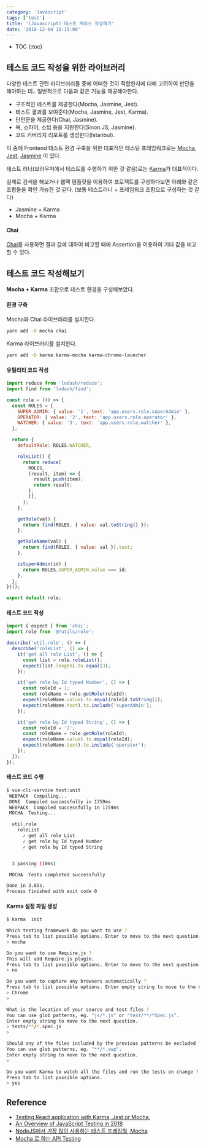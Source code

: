 ```yaml
---
category: 'Javascript'
tags: ['test']
title: '(Javascript) 테스트 케이스 작성하기'
date: '2018-12-04 15:15:00'
---
```


- TOC
  {:toc}

## 테스트 코드 작성을 위한 라이브러리

다양한 테스트 관련 라이브러리들 중에 어떠한 것이 적합한지에 대해 고려하여 판단을 해야하는 데..
일반적으로 다음과 같은 기능을 제공해야한다.

- 구조적인 테스트를 제공한다(Mocha, Jasmine, Jest).
- 테스트 결과를 보여준다(Mocha, Jasmine, Jest, Karma).
- 단언문을 제공한다(Chai, Jasmine).
- 목, 스파이, 스텁 등을 지원한다(Sinon.JS, Jasmine).
- 코드 커버리지 리포트를 생성한다(Istanbul).

이 중에 Frontend 테스트 환경 구축을 위한 대표적인 테스팅 프레임워크로는 [Mocha](https://github.com/mochajs/mocha), [Jest](https://github.com/facebook/jest), [Jasmine](https://github.com/jasmine/jasmine) 이 있다.

테스트 러너(브라우저에서 테스트를 수행하기 위한 것 같음)로는 [Karma](https://karma-runner.github.io/latest/index.html)가 대표적이다.

실제로 검색을 해보거나 웹팩 템플릿을 이용하여 프로젝트를 구성하다보면 아래와 같은 조합들을 확인 가능한 것 같다. (보통 테스트러너 + 프레임워크 조합으로 구성하는 것 같다)

- Jasmine + Karma
- Mocha + Karma

#### Chai

[Chai](https://www.chaijs.com/)를 사용하면 결과 값에 대하여 비교할 때에 Assertion을 이용하여 기대 값을 비교할 수 있다.

## 테스트 코드 작성해보기

**Mocha + Karma** 조합으로 테스트 환경을 구성해보았다.

#### 환경 구축

Mocha와 Chai 라이브러리를 설치한다.

```bash
yarn add -D mocha chai
```

Karma 라이브러리를 설치한다.

```bash
yarn add -D karma karma-mocha karma-chrome-launcher
```

#### 유틸리티 코드 작성

```javascript
import reduce from 'lodash/reduce';
import find from 'lodash/find';

const role = (() => {
  const ROLES = {
    SUPER_ADMIN: { value: '1', text: 'app.users.role.superAdmin' },
    OPERATOR: { value: '2', text: 'app.users.role.operator' },
    WATCHER: { value: '3', text: 'app.users.role.watcher' },
  };

  return {
    defaultRole: ROLES.WATCHER,

    roleList() {
      return reduce(
        ROLES,
        (result, item) => {
          result.push(item);
          return result;
        },
        [],
      );
    },

    getRole(val) {
      return find(ROLES, { value: val.toString() });
    },

    getRoleName(val) {
      return find(ROLES, { value: val }).text;
    },

    isSuperAdmin(id) {
      return ROLES.SUPER_ADMIN.value === id;
    },
  };
})();

export default role;
```

#### 테스트 코드 작성

```javascript
import { expect } from 'chai';
import role from '@/utils/role';

describe('util.role', () => {
  describe('roleList', () => {
    it('get all role List', () => {
      const list = role.roleList();
      expect(list.length).to.equal(3);
    });

    it('get role by Id typed Number', () => {
      const roleId = 1;
      const roleName = role.getRole(roleId);
      expect(roleName.value).to.equal(roleId.toString());
      expect(roleName.text).to.include('superAdmin');
    });

    it('get role by Id typed String', () => {
      const roleId = '2';
      const roleName = role.getRole(roleId);
      expect(roleName.value).to.equal(roleId);
      expect(roleName.text).to.include('operator');
    });
  });
});
```

#### 테스트 코드 수행

```bash
$ vue-cli-service test:unit
 WEBPACK  Compiling...
 DONE  Compiled successfully in 1759ms
 WEBPACK  Compiled successfully in 1759ms
 MOCHA  Testing...

  util.role
    roleList
      ✓ get all role List
      ✓ get role by Id typed Number
      ✓ get role by Id typed String


  3 passing (10ms)

 MOCHA  Tests completed successfully

Done in 3.85s.
Process finished with exit code 0
```

#### Karma 설정 파일 생성

```bash
$ karma  init

Which testing framework do you want to use ?
Press tab to list possible options. Enter to move to the next question.
> mocha

Do you want to use Require.js ?
This will add Require.js plugin.
Press tab to list possible options. Enter to move to the next question.
> no

Do you want to capture any browsers automatically ?
Press tab to list possible options. Enter empty string to move to the next question.
> Chrome
>

What is the location of your source and test files ?
You can use glob patterns, eg. "js/*.js" or "test/**/*Spec.js".
Enter empty string to move to the next question.
> tests/**/*.spec.js
>

Should any of the files included by the previous patterns be excluded ?
You can use glob patterns, eg. "**/*.swp".
Enter empty string to move to the next question.
>

Do you want Karma to watch all the files and run the tests on change ?
Press tab to list possible options.
> yes
```

## Reference

- [Testing React application with Karma, Jest or Mocha.](https://sungjk.github.io/2017/03/03/testing-react-application.html)
- [An Overview of JavaScript Testing in 2018](https://medium.com/welldone-software/an-overview-of-javascript-testing-in-2018-f68950900bc3)
- [NodeJS에서 가장 많이 사용하는 테스트 프레임웍, Mocha](http://blog.jeonghwan.net/mocha/)
- [Mocha 로 하는 API Testing](https://inspiredjw.com/entry/Mocha-%EB%A1%9C-%ED%95%98%EB%8A%94-API-Testing)

